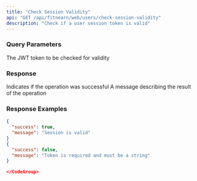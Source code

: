 ```yaml
---
title: "Check Session Validity"
api: "GET /api/fitnearn/web/users/check-session-validity"
description: "Check if a user session token is valid"
---
```


### Query Parameters

<ParamField query="token" type="string" required>
  The JWT token to be checked for validity
</ParamField>

### Response

<ResponseField name="success" type="boolean">
  Indicates if the operation was successful
</ResponseField>

<ResponseField name="message" type="string">
  A message describing the result of the operation
</ResponseField>

### Response Examples

<CodeGroup>

```json Success 200
{
  "success": true,
  "message": "Session is valid"
}
{
  "success": false,
  "message": "Token is required and must be a string"
}

</CodeGroup>